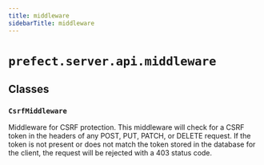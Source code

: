```yaml
---
title: middleware
sidebarTitle: middleware
---
```


# `prefect.server.api.middleware`

## Classes

### `CsrfMiddleware` <sup><a href="https://github.com/prefecthq/prefect/blob/main/src/prefect/server/api/middleware.py#L15"><Icon icon="github" size="14" /></a></sup>


Middleware for CSRF protection. This middleware will check for a CSRF token
in the headers of any POST, PUT, PATCH, or DELETE request. If the token is
not present or does not match the token stored in the database for the
client, the request will be rejected with a 403 status code.


